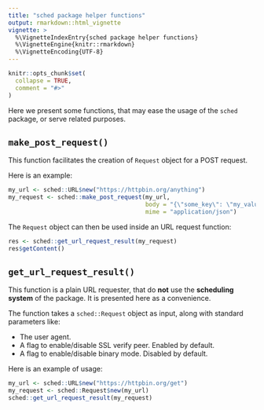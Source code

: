 ```yaml
---
title: "sched package helper functions"
output: rmarkdown::html_vignette
vignette: >
  %\VignetteIndexEntry{sched package helper functions}
  %\VignetteEngine{knitr::rmarkdown}
  %\VignetteEncoding{UTF-8}
---
```


```r
knitr::opts_chunk$set(
  collapse = TRUE,
  comment = "#>"
)
```

Here we present some functions, that may ease the usage of the `sched`
package, or serve related purposes.

## `make_post_request()`

This function facilitates the creation of `Request` object for a POST request.

Here is an example:
```r
my_url <- sched::URL$new("https://httpbin.org/anything")
my_request <- sched::make_post_request(my_url,
                                       body = "{\"some_key\": \"my_value\"}",
                                       mime = "application/json")
```

The `Request` object can then be used inside an URL request function:
```r
res <- sched::get_url_request_result(my_request)
res$getContent()
```

## `get_url_request_result()`

This function is a plain URL requester, that do **not** use the
**scheduling system** of the package.
It is presented here as a convenience.

The function takes a `sched::Request` object as input, along with standard
parameters like:

 * The user agent.
 * A flag to enable/disable SSL verify peer. Enabled by default.
 * A flag to enable/disable binary mode. Disabled by default.

Here is an example of usage:
```r
my_url <- sched::URL$new("https://httpbin.org/get")
my_request <- sched::Request$new(my_url)
sched::get_url_request_result(my_request)
```
